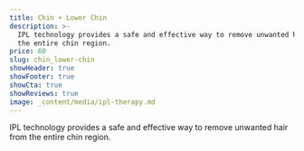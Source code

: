 ```yaml
---
title: Chin + Lower Chin
description: >-
  IPL technology provides a safe and effective way to remove unwanted hair from
  the entire chin region.
price: 60
slug: chin_lower-chin
showHeader: true
showFooter: true
showCta: true
showReviews: true
image: _content/media/ipl-therapy.md
---
```


IPL technology provides a safe and effective way to remove unwanted hair from the entire chin region.
